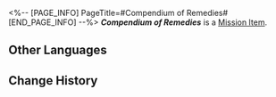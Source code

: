 <%-- [PAGE_INFO]
PageTitle=#Compendium of Remedies#
[END_PAGE_INFO] --%>
{{Item Infobox
|title       = ''Compendium of Remedies''
|id          = 140225
|image       = Item ''Compendium of Remedies''.png
|type        = Mission Item
|invCategory = Missions
|rarity      = 3
|effect      = 
|description = A Xianzhou medical compendium compiled by the Alchemy Commission. It includes prescriptions to many decoctions and have been listed in the ''Required Reading for New Recruits to the Alchemy Commission'' list.
}}
{{Description|''"Memorize these, you will be tested on them."''}}
'''''Compendium of Remedies''''' is a [[Mission Item]].

==Other Languages==
{{Other Languages
|en   = ''Compendium of Remedies''
|zhs  = 《要药分剂》
|zht  = 《要藥分劑》
|ja   = 『要薬分剤』
|ko   = ≪요약분제≫
|es   = «Recopilación de remedios»
|fr   = ''Recueil de remèdes''
|ru   = Атлас лекарственных средств
|th   = "ตำรับยารักษา"
|vi   = Cẩm Nang Y Dược
|de   = „Kompendium der Arzneimittel“
|id   = "Kompendium Obat"
|pt   = "Compêndio de Remédios"
}}

==Change History==
{{Change History|1.2}}